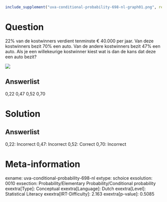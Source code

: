 ```r
include_supplement("uva-conditional-probability-698-nl-graph01.png", recursive = TRUE)
```

Question
========

22% van de kostwinners verdient tenminste € 40.000 per jaar. Van deze
kostwinners bezit 70% een auto. Van de andere kostwinners bezit 47% een
auto. Als je een willekeurige kostwinner kiest wat is dan de kans dat
deze een auto bezit?

![](uva-conditional-probability-698-nl-graph01.png)

Answerlist
----------

0,22
0,47
0,52
0,70

Solution
========

Answerlist
----------

0,22: Incorrect
0,47: Incorrect
0,52: Correct
0,70: Incorrect

Meta-information
================
exname: uva-conditional-probability-698-nl
extype: schoice
exsolution: 0010
exsection: Probability/Elementary Probability/Conditional probability
exextra[Type]: Conceptual
exextra[Language]: Dutch
exextra[Level]: Statistical Literacy
exextra[IRT-Difficulty]: 2.163
exextra[p-value]: 0.5085
